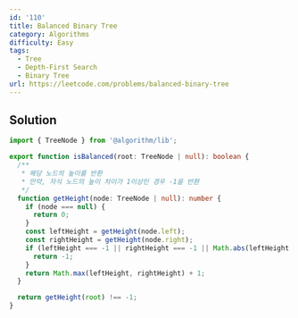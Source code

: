 ```yaml
---
id: '110'
title: Balanced Binary Tree
category: Algorithms
difficulty: Easy
tags:
  - Tree
  - Depth-First Search
  - Binary Tree
url: https://leetcode.com/problems/balanced-binary-tree
---
```


## Solution

```typescript filename="solution.ts" copy
import { TreeNode } from '@algorithm/lib';

export function isBalanced(root: TreeNode | null): boolean {
  /**
   * 해당 노드의 높이를 반환
   * 만약, 자식 노드의 높이 차이가 1이상인 경우 -1을 반환
   */
  function getHeight(node: TreeNode | null): number {
    if (node === null) {
      return 0;
    }
    const leftHeight = getHeight(node.left);
    const rightHeight = getHeight(node.right);
    if (leftHeight === -1 || rightHeight === -1 || Math.abs(leftHeight - rightHeight) > 1) {
      return -1;
    }
    return Math.max(leftHeight, rightHeight) + 1;
  }

  return getHeight(root) !== -1;
}
```
